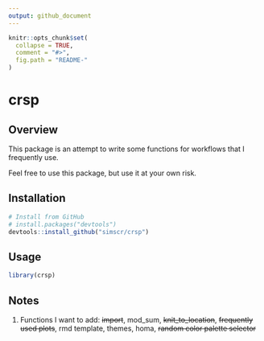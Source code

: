 ```yaml
---
output: github_document
---
```


<!-- README.md is generated from README.Rmd. Please edit that file -->

```r
knitr::opts_chunk$set(
  collapse = TRUE,
  comment = "#>",
  fig.path = "README-"
)
```

# crsp

## Overview

This package is an attempt to write some functions for workflows that I frequently use. 

Feel free to use this package, but use it at your own risk. 

## Installation

```r
# Install from GitHub
# install.packages("devtools")
devtools::install_github("simscr/crsp")
```

## Usage

```r
library(crsp)
```


## Notes

1. Functions I want to add: ~~import~~, mod_sum, ~~knit_to_location~~, ~~frequently used plots~~, rmd template, themes, homa, ~~random color palette selector~~
